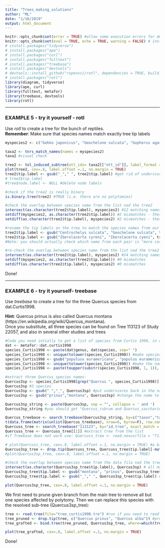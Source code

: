 ```yaml
---
title: "Trees_making_solutions"
author: "ML"
date: "1/16/2019"
output: html_document
---
```



```r
knitr::opts_chunk$set(error = TRUE) #allow some execution errors for demonstration purposes
knitr::opts_chunk$set(eval = TRUE, echo = TRUE, warning = FALSE) # install.packages("diagram")
# install.packages("tidyverse")
# install.packages("ape")
# install.packages("curl")
# install.packages("fulltext")
# install.packages("treebase")
# install.packages("devtools")
# devtools::install_github("ropensci/rotl", dependencies = TRUE, build_vignette=TRUE)
# install.packages("rotl")
library(diagram, tidyverse)
library(ape, curl)
library(fulltext, metafor)
library(treebase, devtools)
library(rotl)
```

********************************************************************************


### EXAMPLE 5 - try it yourself - rotl


Use *rotl* to create a tree for the bunch of reptiles.   
**Remember**: Make sure that species names match exactly tree tip labels   


```r
myspecies2 <- c("Gekko japonicus", "Geochelone sulcata", "Gopherus agassizii", "Gopherus polyphemus", "Graptemys ouachitensis", "Graptemys pseudogeographica", "Hemidactylus bowringii", "Heterodon platirhinos", "Heteronotia binoei", "Iberolacerta cyeni", "Lacerta schreiberi", "Lampropholis delicata", "Lampropholis guichenoti", "Liasis fuscus")

taxa2 <- tnrs_match_names(names = myspecies2)
taxa2 #visual check

tree2 <- tol_induced_subtree(ott_ids= taxa2[["ott_id"]], label_format = "name") #dont worry about the Warning message
plot(tree2, cex=.8, label.offset =.1, no.margin = TRUE)
tree2$tip.label <- gsub("_"," ", tree2$tip.label) #get rid of underscores
# tree2$tip.label
#tree$node.label <- NULL #delete node labels

#check if the tree2 is really binary 
is.binary.tree(tree2) #TRUE (i.e. there are no polytomies)

#check the overlap between species name from the list nad the tree2 
intersect(as.character(tree2$tip.label), myspecies2) #12 matching names
setdiff(myspecies2, as.character(tree2$tip.label)) #2 mismatches - these are only in myspecies2
setdiff(as.character(tree2$tip.label), myspecies2) #2 mismatches - these are only in the tree2$tip.label

#rename the tip labels on the tree to match the species names from our list
tree2$tip.label <- gsub("Centrochelys sulcata", "Geochelone sulcata", tree2$tip.label) 
tree2$tip.label <- gsub("Iberolacerta cyreni", "Iberolacerta cyeni", tree2$tip.label) 
#Note: you should actually check which name from each pair is "more correct" and accordingly check the names either on the tree or in your species list / data set

#re-check the overlap between species name from the list nad the tree2 
intersect(as.character(tree2$tip.label), myspecies2) #14 matching names
setdiff(myspecies2, as.character(tree2$tip.label)) #0 mismatches
setdiff(as.character(tree2$tip.label), myspecies2) #0 mismatches
```
Done!



********************************************************************************


### EXAMPLE 6 - try it yourself- treebase



Use *treebase* to create a tree for the three Quercus species from dat.Curtis1998. 

**Hint**: Quercus prinus is also called Quercus montana (https://en.wikipedia.org/wiki/Quercus_montana).   
Once you substitute, all three species can be found on Tree 113123 of Study 22057, and also in several other studies and trees

```r
#Code you need intially to get a list of species from Curtis 1998, in case you did not run Example 3:
dat <- metafor::dat.curtis1998
species_Curtis1998 <- paste(dat$genus, dat$species, sep=" ") 
species_Curtis1998 <- unique(tolower(species_Curtis1998)) #make species name unique
species_Curtis1998 <- gsub("populusx euramericana", "populus euramericana", species_Curtis1998) #merge 2 partially overlapping names (typo? or hybrid?) - remember to fix this in the main data set!
species_Curtis1998 <- unique(tolower(species_Curtis1998)) #make the names unique again
species_Curtis1998 <- paste(toupper(substr(species_Curtis1998, 1, 1)), substr(species_Curtis1998, 2, nchar(species_Curtis1998)), sep="") #capitalise first letters

#extract three Quercus species names:
Quercus3sp <- species_Curtis1998[grep("Quercus ", species_Curtis1998)]
Quercus3sp #3 species
Quercus3sp <- gsub(" ","_", Quercus3sp) #put underscores back in the names
Quercus3sp <- gsub("prinus","montana", Quercus3sp) #change the name to its currentky used synonym

Quercus3sp_string <- paste(Quercus3sp, sep = "", collapse = ' and ') 
Quercus3sp_string #you should get "Quercus_rubrum and Quercus_saccharinum and Quercus_pensylvanicum and Quercus_saccharum"

Quercus_treebase <- search_treebase(Quercus3sp_string, by=c("taxon","taxon","taxon"), max_trees=10, exact_match = TRUE, only_metadata = TRUE) #note different commas than in the treebase tutorial!
t(data.frame(matrix(unlist(Quercus_treebase), nrow=6, byrow=F), row.names = c("S.id", "Tr.id", "type", "kind", "quality", "ntax"))) #note the study IDs that you are using - you can find these on Treebase
Quercuss_tree <- search_treebase("113123", by="id.tree", exact_match = TRUE) #returns a single tree in a list 
Quercuss_tree <- Quercuss_tree[[1]] #extract tree from the list
#if Treebase does not work use: Quercuss_tree <- read.nexus(file = "T113123.nex") #read Nexus tree file

# plot(Quercuss_tree, cex=.8, label.offset =.1, no.margin = TRUE) #a big tree of all sorts of trees - needs good trimming!
Quercus3sp_tree <- drop.tip(Quercuss_tree, Quercuss_tree$tip.label[-match(Quercus3sp, Quercuss_tree$tip.label)])
#plot(Quercus3sp_tree, cex=.8, label.offset =.1, no.margin = TRUE)

#check the overlap between species name from the data fila nad the tree file
intersect(as.character(Quercus3sp_tree$tip.label), Quercus3sp) # all matching, but we changed the species name in teh list, so it will no longer match the original dataset
Quercus3sp_tree$tip.label <- gsub("montana", "prinus", Quercus3sp_tree$tip.label) #replace the tip label back with our species name
Quercus3sp_tree$tip.label <- gsub("_"," ", Quercus3sp_tree$tip.label) #get rid of the underscores
```

```r
plot(Quercus3sp_tree, cex=.8, label.offset =.1, no.margin = TRUE)
```

We first need to prune given branch from the main tree to remove all but one species affected by polytomy. Then we can replace this species with the resolved sub-tree (Quercus3sp_tree):   

```r
tree <- read.tree(file="tree_curtis1998.tre") #run if you need to read it in
tree_pruned <- drop.tip(tree, c("Quercus prinus", "Quercus alba")) #prune 3 species
tree_grafted <- bind.tree(tree_pruned, Quercus3sp_tree, where=which(tree_pruned$tip.label=="Quercus_rubra")) #graft 3 species to the remaining Acer species
```

```r
plot(tree_grafted, cex=.8, label.offset =.1, no.margin = TRUE)
```

Done!
